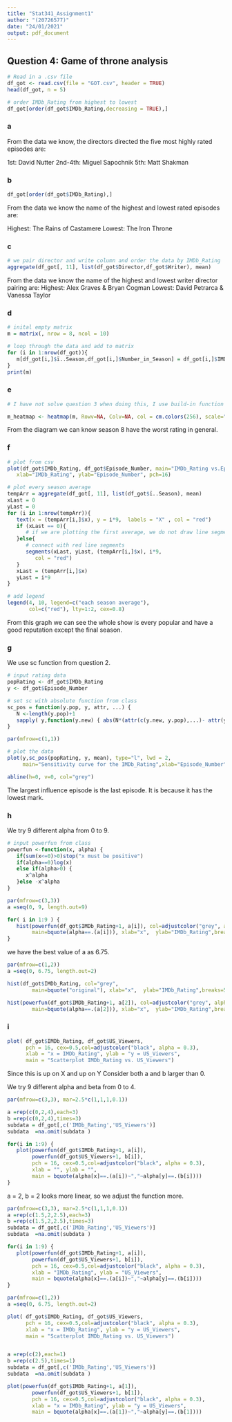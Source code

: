 ---
title: "Stat341_Assignment1"
author: "(20726577)"
date: "24/01/2021"
output: pdf_document
---

## Question 4: Game of throne analysis

```{r}
# Read in a .csv file
df_got <- read.csv(file = "GOT.csv", header = TRUE)
head(df_got, n = 5)

```


```{r}
# order IMDb_Rating from highest to lowest
df_got[order(df_got$IMDb_Rating,decreasing = TRUE),]

```
### a

From the data we know, the directors directed the five most highly rated episodes are:

1st: David Nutter
2nd-4th: Miguel Sapochnik
5th: Matt Shakman

### b


```{r}
df_got[order(df_got$IMDb_Rating),]
```

From the data we know the name of the highest and lowest rated episodes are:

Highest: The Rains of Castamere
Lowest: The Iron Throne

### c

```{r}
# we pair director and write column and order the data by IMDb_Rating
aggregate(df_got[, 11], list(df_got$Director,df_got$Writer), mean)
```

From the data we know the name of the highest and lowest writer director pairing are:
Highest: Alex Graves & Bryan Cogman
Lowest: David Petrarca & Vanessa Taylor

### d

```{r}
# inital empty matrix
m = matrix(, nrow = 8, ncol = 10)

# loop through the data and add to matrix
for (i in 1:nrow(df_got)){
   m[df_got[i,]$ï..Season,df_got[i,]$Number_in_Season] = df_got[i,]$IMDb_Rating
}
print(m)
```

### e

```{r}
# I have not solve question 3 when doing this, I use build-in function for partial marks. Blue stands for lower, pink stands for higher.

m_heatmap <- heatmap(m, Rowv=NA, Colv=NA, col = cm.colors(256), scale="column")
```
From the diagram we can know season 8 have the worst rating in general.

### f


```{r}
# plot from csv
plot(df_got$IMDb_Rating, df_got$Episode_Number, main="IMDb_Rating vs.Episode_Number ",
   xlab="IMDb_Rating", ylab="Episode_Number", pch=16)

# plot every season average
tempArr = aggregate(df_got[, 11], list(df_got$ï..Season), mean)
xLast = 0
yLast = 0
for (i in 1:nrow(tempArr)){
   text(x = (tempArr[i,]$x), y = i*9,  labels = "X" , col = "red")
   if (xLast == 0){
      # if we are plotting the first average, we do not draw line segments
   }else{
      # connect with red line segments
      segments(xLast, yLast, (tempArr[i,]$x), i*9,
         col = "red")
   }
   xLast = (tempArr[i,]$x)
   yLast = i*9
}

# add legend
legend(4, 10, legend=c("each season average"),
       col=c("red"), lty=1:2, cex=0.8)

```

From this graph we can see the whole show is every popular and have a good reputation except the final season.


### g

We use sc function from question 2.

```{r}
# input rating data
popRating <- df_got$IMDb_Rating
y <- df_got$Episode_Number

# set sc with absolute function from class
sc_pos = function(y.pop, y, attr, ...) {
   N <-length(y.pop)+1 
   sapply( y,function(y.new) { abs(N*(attr(c(y.new, y.pop),...)- attr(y.pop,...)))  } )
}

par(mfrow=c(1,1))

# plot the data
plot(y,sc_pos(popRating, y, mean), type="l", lwd = 2,
     main="Sensitivity curve for the IMDb_Rating",xlab="Episode_Number",ylab="sensitivity")

abline(h=0, v=0, col="grey")
```
The largest influence episode is the last episode. It is because it has the lowest mark.

### h

We try 9 different alpha from 0 to 9.
```{r}
# input powerfun from class
powerfun <-function(x, alpha) {
   if(sum(x<=0)>0)stop("x must be positive")
   if(alpha==0)log(x)
   else if(alpha>0) {
      x^alpha
   }else -x^alpha
}

par(mfrow=c(3,3))
a =seq(0, 9, length.out=9)

for( i in 1:9 ) {
   hist(powerfun(df_got$IMDb_Rating+1, a[i]), col=adjustcolor("grey", alpha = 0.5),
        main=bquote(alpha==.(a[i])), xlab="x",  ylab="IMDb_Rating",breaks=50)
}

```
we have the best value of a as 6.75.

```{r}
par(mfrow=c(1,2))
a =seq(0, 6.75, length.out=2)

hist(df_got$IMDb_Rating, col="grey",
        main=bquote("original"), xlab="x",  ylab="IMDb_Rating",breaks=50)

hist(powerfun(df_got$IMDb_Rating+1, a[2]), col=adjustcolor("grey", alpha = 0.5),
        main=bquote(alpha==.(a[2])), xlab="x",  ylab="IMDb_Rating",breaks=50)
```


### i

```{r}
plot( df_got$IMDb_Rating, df_got$US_Viewers,
      pch = 16, cex=0.5,col=adjustcolor("black", alpha = 0.3),
      xlab = "x = IMDb_Rating", ylab = "y = US_Viewers",
      main = "Scatterplot IMDb_Rating vs. US_Viewers")
```

Since this is up on X and up on Y
Consider both a and b larger than 0.

We try 9 different alpha and beta from 0 to 4.
```{r}
par(mfrow=c(3,3), mar=2.5*c(1,1,1,0.1))

a =rep(c(0,2,4),each=3)
b =rep(c(0,2,4),times=3)
subdata = df_got[,c('IMDb_Rating','US_Viewers')]
subdata  =na.omit(subdata )

for(i in 1:9) {
   plot(powerfun(df_got$IMDb_Rating+1, a[i]),
        powerfun(df_got$US_Viewers+1, b[i]),
        pch = 16, cex=0.5,col=adjustcolor("black", alpha = 0.3),
        xlab = "", ylab = "",
        main = bquote(alpha[x]==.(a[i])~","~alpha[y]==.(b[i])))
}
```

a = 2, b = 2 looks more linear, so we adjust the function more.

```{r}

par(mfrow=c(3,3), mar=2.5*c(1,1,1,0.1))
a =rep(c(1.5,2,2.5),each=3)
b =rep(c(1.5,2,2.5),times=3)
subdata = df_got[,c('IMDb_Rating','US_Viewers')]
subdata  =na.omit(subdata )

for(i in 1:9) {
   plot(powerfun(df_got$IMDb_Rating+1, a[i]),
        powerfun(df_got$US_Viewers+1, b[i]),
        pch = 16, cex=0.5,col=adjustcolor("black", alpha = 0.3),
        xlab = "IMDb_Rating", ylab = "US_Viewers",
        main = bquote(alpha[x]==.(a[i])~","~alpha[y]==.(b[i])))
}
```



```{r}
par(mfrow=c(1,2))
a =seq(0, 6.75, length.out=2)

plot( df_got$IMDb_Rating, df_got$US_Viewers,
      pch = 16, cex=0.5,col=adjustcolor("black", alpha = 0.3),
      xlab = "x = IMDb_Rating", ylab = "y = US_Viewers",
      main = "Scatterplot IMDb_Rating vs. US_Viewers")


a =rep(c(2),each=1)
b =rep(c(2.5),times=1)
subdata = df_got[,c('IMDb_Rating','US_Viewers')]
subdata  =na.omit(subdata )

plot(powerfun(df_got$IMDb_Rating+1, a[1]),
        powerfun(df_got$US_Viewers+1, b[1]),
        pch = 16, cex=0.5,col=adjustcolor("black", alpha = 0.3),
        xlab = "x = IMDb_Rating", ylab = "y = US_Viewers",
        main = bquote(alpha[x]==.(a[1])~","~alpha[y]==.(b[1])))
```